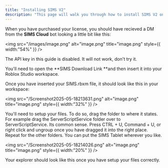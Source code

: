 ```yaml
---
title: "Installing SIMS V2"
description: "This page will walk you through how to install SIMS V2 on the Roblox side."
---
```


When you have purchased your license, you should have recieved a DM from the **SIMS Cloud** bot looking a little bit like this:

<img
  src="/images/image.png"
  alt="image.png"
  title="image.png"
  style={{ width:"54%" }}
/>

<Info>
  The API key in this guide is disabled. It will not work, don't try it.
</Info>

You'll need to open the **SIMS Download Link **and then insert it into your Roblox Studio workspace.

Once you have inserted your SIMS.rbxm file, it should look like this in your workspace:

<img
  src="/Screenshot2025-05-18213631.png"
  alt="image.png"
  title="image.png"
  style={{ width:"32%" }}
/>

You'll need to setup your files. To do so, drag the folder to where it states. For example drag the ServerScriptService folder over to ServerScriptService. Its common sense. Press CTRL \+ U, Command \+ U, or right click and ungroup once you have dragged it into the right place. Repeat for the other folders. You can put the SIMS Tablet wherever you like.

<img
  src="/Screenshot2025-05-18214026.png"
  alt="image.png"
  title="image.png"
  style={{ width:"20%" }}
/>

Your explorer should look like this once you have setup your files correctly.